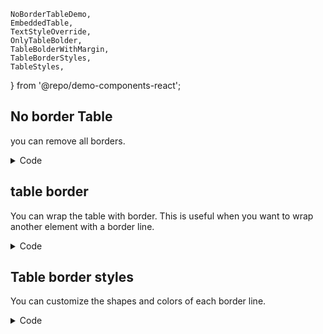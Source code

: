 	NoBorderTableDemo,
	EmbeddedTable,
	TextStyleOverride,
	OnlyTableBolder,
	TableBolderWithMargin,
	TableBorderStyles,
	TableStyles,
} from '@repo/demo-components-react';

## No border Table

you can remove all borders.

<div className='demo-container'>
	<NoBorderTableDemo />
</div>

<details>
<summary>Code</summary>

```typescript
import SVGTable, { TableProps } from '@shjeon0730/svg-table';

const tableProps: Omit<TableProps, 'width'> = {
	defaultCellStyle: {
		borderWidths: 0,
	},
	rows: [
		['header1', { content: 'header2', colSpan: 2 }],
		[
			'Row1, Cell1',
			{ content: 'Row 1, Cell 2', rowSpan: 2 },
			'Row 1, Cell 3',
		],
		['Row 2, Cell 1', 'Row 2, Cell 3'],
	],
};
export const NoBorderTableDemo = ({ width = 500 }: { width?: number }) => {
	return <SVGTable {...tableProps} width={width} />;
};

```
</details>

## table border

You can wrap the table with border.
This is useful when you want to wrap another element with a border line.

<div className='demo-container'>
	<OnlyTableBolder />
</div>

<details>
<summary>Code</summary>
```typescript
import SVGTable, { TableProps } from '@shjeon0730/svg-table';

const tableProps: Omit<TableProps, 'width'> = {
	defaultCellStyle: {
		borderWidths: 0, // remove default cell border
	},
	style: {
		borderWidths: 1, // eanble table border
	},
	rows: [
		['Header 1', 'Header 2', 'Header3'],
		['Row 1, Cell 1', 'Row 1, Cell 2', 'Row 1, Cell 3'],
		['Row 2, Cell 1', 'Row 2, Cell 2', 'Row 2, Cell 3'],
	],
};
export const OnlyTableBolder = ({ width = 500 }: { width?: number }) => {
	return <SVGTable {...tableProps} width={width} />;
};

```
</details>

In this example, the table border is wrapping the content of the table.
Imagine you have different sections as table cells and you have to wrap it once more.


<div className='demo-container'>
	<TableBolderWithMargin />
</div>

<details>
<summary>Code</summary>
```typescript
import SVGTable, { TableProps } from '@shjeon0730/svg-table';

const tableProps: Omit<TableProps, 'width'> = {
	style: {
		borderWidths: 1,
		margins: 10,
	},
	rows: [
		['Header 1', 'Header 2', 'Header 3'],
		['Cell 1', 'Cell 2', 'Cell 3'],
		['Cell 1', 'Cell 2', 'Cell 3'],
	],
};
export const TableBolderWithMargin = ({ width = 500 }: { width?: number }) => {
	return <SVGTable {...tableProps} width={width} />;
};

```
</details>

## Table border styles

You can customize the shapes and colors of each border line.


<div className='demo-container'>
	<TableBorderStyles />
</div>

<details>
<summary>Code</summary>
```typescript
import SVGTable, { TableProps } from '@shjeon0730/svg-table';
const propsDefault: Omit<TableProps, 'width'> = {
	defaultCellStyle: {
		borderWidths: [2, 0, 2, 0], // since default border is black, should be hide before customize some borders.
	},
	rows: [
		{
			cells: [
				{
					content: 'Header 1',
					style: {
						borderColors: 'blue',
						borderWidths: [0, 0, 1, 0], // cell level style will override default style.
					},
				},
				{
					content: 'Header 2',
					colSpan: 2,
					style: {
						borderWidths: [0, 0, 3, 0], // cell level style will override default style.
						borderColors: 'orange',
						borderPatterns: [6, 5],
						borderShapes: 'round',
					},
				},
			],
		},
		{
			cells: [
				{
					content: 'test',
					style: {
						borderColors: ['', 'red', '', 'green'],
						borderWidths: [0, 4, 0, 2],
					},
				},
				{
					content: 'Row 1, Cell 2',
					rowSpan: 2,
					style: { borderWidths: 0 },
				},
				{
					content: 'Row 1, Cell 3',
					style: { borderWidths: [0, 0, 3, 0] },
				},
			],
		},
		{
			cells: [
				{ content: 'Row 2, Cell 1' },
				{
					content: 'Row 2, Cell 3',
					style: { borderColors: 'magenta' },
				},
			],
		},
	],
};

export const TableBorderStyles = ({ width = 500 }: { width?: number }) => {
	return <SVGTable {...propsDefault} width={width} />;
};

```
</details>



## Play with styles even more

Try complex use case for your requirements. 

<div className='demo-container'>
	<TableStyles />
</div>


<details>
<summary>Code</summary>
```typescript
import SVGTable, { TableProps } from '@shjeon0730/svg-table';
import { ImBug } from 'react-icons/im';

const Circle = () => {
	return (
		<ellipse
			cx={15}
			cy={15}
			rx={30}
			ry={30}
			fill='orange'
			style={{ filter: 'blur(10px)' }}
		/>
	);
};

const tableProps: Omit<TableProps, 'width'> = {
	columnWidths: [2, 1, 2],

	defaultRowStyle: {
		bgColor: 'yellow',
		height: 50,
	},

	style: {
		// table's border customizations
		rowGaps: 10,
		colGaps: 10,
		margins: [10, 10, 10, 10],
		bgColor: 'lime',
		borderWidths: [2, 2, 2, 2],
		borderColors: ['red', 'green', 'blue', 'purple'],
		borderPatterns: [
			[4, 4],
			[4, 6],
			[0, 6],
			[0, 6],
		],
		borderShapes: ['butt', 'butt', 'round', 'square'],
	},
	rows: [
		{
			cells: [
				{
					before: <Circle />,
					style: {
						allowOverflow: false,
					},
					after: props => (
						<g
							transform={`translate(${props.x - 40}, ${props.y - 16}) scale(2)`}
						>
							<ImBug fill='red' color='yellow' />
						</g>
					),
					content: 'Row1, Cell1',
				},
				{
					content: `rotate 15,
					opacity 0.5`,
					rowSpan: 2,
					style: {
						textStyle: {
							rotate: '15',
						},
						svgStyle: {
							opacity: 0.5,
						},
					},
				},
				{ content: 'Row 1, Cell 3' },
			],
		},
		{
			cells: [{ content: 'Row 2, Cell 1' }, { content: 'Row 2, Cell 3' }],
		},
	],
};
export const TableStyles = ({ width = 500 }: { width?: number }) => {
	return <SVGTable {...tableProps} width={width} />;
};

```
</details>